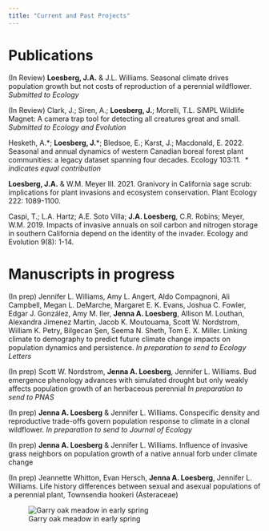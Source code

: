```yaml
---
title: "Current and Past Projects"
---
```


# Publications

(In Review) **Loesberg, J.A.** & J.L. Williams. Seasonal climate drives population growth but not costs of reproduction of a perennial wildflower. *Submitted to Ecology*

(In Review) Clark, J.; Siren, A.; **Loesberg, J.**; Morelli, T.L. SiMPL Wildlife Magnet: A camera trap tool for detecting all creatures great and small. *Submitted to Ecology and Evolution*

Hesketh, A.\*; **Loesberg, J.**\*; Bledsoe, E.; Karst, J.; Macdonald, E. 2022. Seasonal and annual dynamics of western Canadian boreal forest plant communities: a legacy dataset spanning four decades. Ecology 103:11.  *\* indicates equal contribution*

**Loesberg, J.A.** & W.M. Meyer III. 2021. Granivory in California sage scrub: implications for plant invasions and ecosystem conservation. Plant Ecology 222: 1089-1100.

Caspi, T.; L.A. Hartz; A.E. Soto Villa; **J.A. Loesberg**, C.R. Robins; Meyer, W.M. 2019. Impacts of invasive annuals on soil carbon and nitrogen storage in southern California depend on the identity of the invader. Ecology and Evolution 9(8): 1-14.

# Manuscripts in progress

(In prep) Jennifer L. Williams, Amy L. Angert, Aldo Compagnoni, Ali Campbell, Megan L. DeMarche, Margaret E. K. Evans, Joshua C. Fowler, Edgar J. González, Amy M. Iler, **Jenna A. Loesberg**, Allison M. Louthan, Alexandra Jimenez Martin, Jacob K. Moutouama, Scott W. Nordstrom, William K. Petry, Bilgecan Şen, Seema N. Sheth, Tom E. X. Miller. Linking climate to demography to predict future climate change impacts on population dynamics and persistence. *In preparation to send to Ecology Letters*

(In prep) Scott W. Nordstrom, **Jenna A. Loesberg**, Jennifer L. Williams. Bud emergence phenology advances with simulated drought but only weakly affects population growth of an herbaceous perennial *In preparation to send to PNAS*

(In prep) **Jenna A. Loesberg** & Jennifer L. Williams. Conspecific density and reproductive trade-offs govern population response to climate in a clonal wildflower. *In preparation to send to Journal of Ecology*

(In prep) **Jenna A. Loesberg** & Jennifer L. Williams. Influence of invasive grass neighbors on population growth of a native annual forb under climate change

(In prep) Jeannette Whitton, Evan Hersch, **Jenna A. Loesberg**, Jennifer L. Williams. Life history differences between sexual and asexual populations of a perennial plant, Townsendia hookeri (Asteraceae)

![Garry oak meadow in early spring](media/DSC_0494.JPG)
